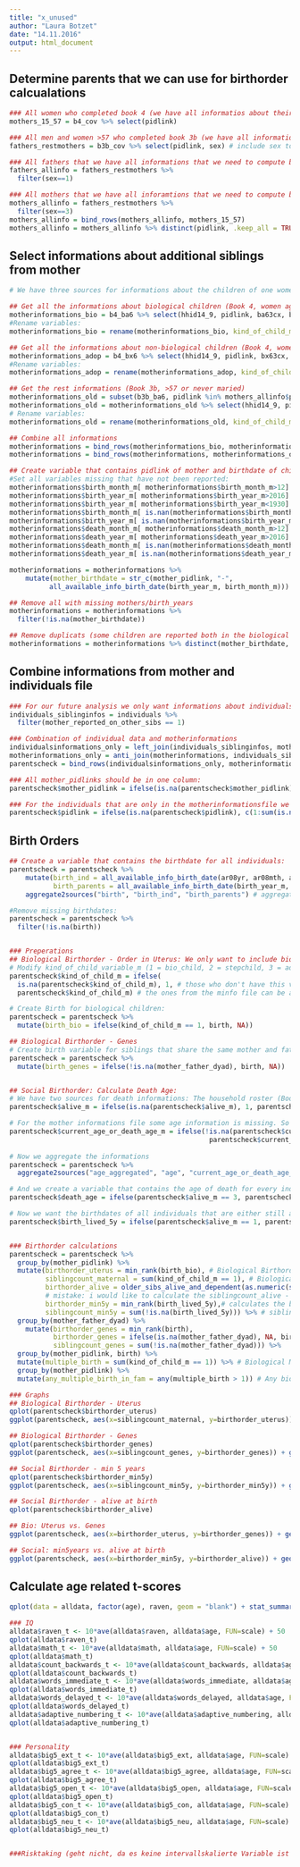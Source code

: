 ```yaml
---
title: "x_unused"
author: "Laura Botzet"
date: "14.11.2016"
output: html_document
---
```



## Determine parents that we can use for birthorder calcualations
```r
### All women who completed book 4 (we have all informatios about their children)
mothers_15_57 = b4_cov %>% select(pidlink)

### All men and women >57 who completed book 3b (we have all informatios about their children)
fathers_restmothers = b3b_cov %>% select(pidlink, sex) # include sex to determin wether we are talking about a mother or a father; 1 = male, 3 = female

### All fathers that we have all informations that we need to compute birthorder for children
fathers_allinfo = fathers_restmothers %>%
  filter(sex==1)

### All mothers that we have all inforamtions that we need to compute birthorder for children
mothers_allinfo = fathers_restmothers %>%
  filter(sex==3)
mothers_allinfo = bind_rows(mothers_allinfo, mothers_15_57)
mothers_allinfo = mothers_allinfo %>% distinct(pidlink, .keep_all = TRUE) # completed either book 4 or book 3b or both
```



## Select informations about additional siblings from mother
```r
# We have three sources for informations about the children of one women: Biological children (Book 4, women aged 15-57 & maried), Adopted Children (Book 4, women aged 15-57 & maried), All children (Book 3b, >57 or never maried)

## Get all the informations about biological children (Book 4, women aged 15-57 & maried)
motherinformations_bio = b4_ba6 %>% select(hhid14_9, pidlink, ba63cx, ba64, ba64bmt, ba64byr, ba65, ba65mt, ba65ayr, ba66)
#Rename variables:
motherinformations_bio = rename(motherinformations_bio, kind_of_child_m = ba63cx, sex_m = ba64,  birth_month_m = ba64bmt, birth_year_m = ba64byr, alive_m = ba65, death_month_m = ba65mt, death_year_m = ba65ayr, current_age_or_death_age_m = ba66, mother_pidlink = pidlink) 

## Get all the informations about non-biological children (Book 4, women aged 15-57 & maried)
motherinformations_adop = b4_bx6 %>% select(hhid14_9, pidlink, bx63cx, bx64, bx64bmt, bx64byr, bx65, bx65amt, bx65ayr, bx66)
#Rename variables:
motherinformations_adop = rename(motherinformations_adop, kind_of_child_m = bx63cx, sex_m = bx64,  birth_month_m = bx64bmt, birth_year_m = bx64byr, alive_m = bx65, death_month_m = bx65amt, death_year_m = bx65ayr, current_age_or_death_age_m = bx66, mother_pidlink = pidlink) 

## Get the rest informations (Book 3b, >57 or never maried)
motherinformations_old = subset(b3b_ba6, pidlink %in% mothers_allinfo$pidlink) # we only want female participants
motherinformations_old = motherinformations_old %>% select(hhid14_9, pidlink, ba63cx, ba64, ba64bmt, ba64byr, ba65, ba65amt, ba65ayr, ba66)
# Rename variables:
motherinformations_old = rename(motherinformations_old, kind_of_child_m = ba63cx, sex_m = ba64,  birth_month_m = ba64bmt, birth_year_m = ba64byr, alive_m = ba65, death_month_m = ba65amt, death_year_m = ba65ayr, current_age_or_death_age_m = ba66, mother_pidlink = pidlink) 

## Combine all informations
motherinformations = bind_rows(motherinformations_bio, motherinformations_adop)
motherinformations = bind_rows(motherinformations, motherinformations_old)

## Create variable that contains pidlink of mother and birthdate of child:
#Set all variables missing that have not been reported:
motherinformations$birth_month_m[ motherinformations$birth_month_m>12] = NA
motherinformations$birth_year_m[ motherinformations$birth_year_m>2016] = NA
motherinformations$birth_year_m[ motherinformations$birth_year_m<1930] = NA # get rid of some weird byears (1079, 98,80, 8)
motherinformations$birth_month_m[ is.nan(motherinformations$birth_month_m) ] = NA
motherinformations$birth_year_m[ is.nan(motherinformations$birth_year_m)] = NA
motherinformations$death_month_m[ motherinformations$death_month_m>12] = NA
motherinformations$death_year_m[ motherinformations$death_year_m>2016] = NA
motherinformations$death_month_m[ is.nan(motherinformations$death_month_m) ] = NA
motherinformations$death_year_m[ is.nan(motherinformations$death_year_m)] = NA

motherinformations = motherinformations %>%
    mutate(mother_birthdate = str_c(mother_pidlink, "-",
          all_available_info_birth_date(birth_year_m, birth_month_m))) # mother_pidlink-YYYY-MM; is NA if birth_year is missing

## Remove all with missing mothers/birth_years
motherinformations = motherinformations %>%
  filter(!is.na(mother_birthdate))

## Remove duplicats (some children are reported both in the biological and in the adopted list - confusing question?)
motherinformations = motherinformations %>% distinct(mother_birthdate, .keep_all = TRUE)


```



## Combine informations from mother and individuals file
```r
### For our future analysis we only want informations about individuals whose mother reported informations about all other siblings (living in the same HH and not living in the same HH)
individuals_siblinginfos = individuals %>%
  filter(mother_reported_on_other_sibs == 1)

### Combination of individual data and motherinformations
individualsinformations_only = left_join(individuals_siblinginfos, motherinformations, by = "mother_birthdate")
motherinformations_only = anti_join(motherinformations, individuals_siblinginfos, by = "mother_birthdate") # all rows from motherinformations that do not occur in individuals
parentscheck = bind_rows(individualsinformations_only, motherinformations_only) # combines all rows in individual that occur in motherinformationsfile only

### All mother_pidlinks should be in one column:
parentscheck$mother_pidlink = ifelse(is.na(parentscheck$mother_pidlink), parentscheck$mother_pidlink.x, parentscheck$mother_pidlink)

### For the individuals that are only in the motherinformationsfile we do not have a pidlink - so we create one (counting from one to the end of all missing pidlinks is reached)
parentscheck$pidlink = ifelse(is.na(parentscheck$pidlink), c(1:sum(is.na(parentscheck$pidlink))), parentscheck$pidlink)
```


## Birth Orders

```r
## Create a variable that contains the birthdate for all individuals:
parentscheck = parentscheck %>%
    mutate(birth_ind = all_available_info_birth_date(ar08yr, ar08mth, ar08day), # from individuals file
           birth_parents = all_available_info_birth_date(birth_year_m, birth_month_m)) %>% # from parents file
    aggregate2sources("birth", "birth_ind", "birth_parents") # aggregate both informations in one column

#Remove missing birthdates:
parentscheck = parentscheck %>%
  filter(!is.na(birth))


### Preperations
## Biological Birthorder - Order in Uterus: We only want to include biological children: 
# Modify kind_of_child_variable_m (1 = bio_child, 2 = stepchild, 3 = adopted):
parentscheck$kind_of_child_m = ifelse(
  is.na(parentscheck$kind_of_child_m), 1, # those who don't have this var are from the individuals file and are biological kids
  parentscheck$kind_of_child_m) # the ones from the minfo file can be adopted, stepchildren, etc.

# Create Birth for biological children:
parentscheck = parentscheck %>%
  mutate(birth_bio = ifelse(kind_of_child_m == 1, birth, NA))

## Biological Birthorder - Genes
# Create birth variable for siblings that share the same mother and father
parentscheck = parentscheck %>%
  mutate(birth_genes = ifelse(!is.na(mother_father_dyad), birth, NA))


## Social Birthorder: Calculate Death Age:
# We have two sources for death informations: The household roster (Book K, Section ar,) and the mother informations (Book 4). We need to combine the informations that we have
parentscheck$alive_m = ifelse(is.na(parentscheck$alive_m), 1, parentscheck$alive_m) # 1=alive, 3=dead

# For the mother informations file some age information is missing. So we calculate it by substracting the birthyear/deathyear from the year of the interview
parentscheck$current_age_or_death_age_m = ifelse(!is.na(parentscheck$current_age_or_death_age_m), parentscheck$current_age_or_death_age_m, ifelse(parentscheck$alive_m==1, 2014-parentscheck$birth_year_m, NA))
                                                  parentscheck$current_age_or_death_age_m = ifelse(!is.na(parentscheck$current_age_or_death_age_m), parentscheck$current_age_or_death_age_m, ifelse(parentscheck$alive_m==3, 2014-parentscheck$death_year_m, NA))
                                                  
# Now we aggregate the informations 
parentscheck = parentscheck %>%
  aggregate2sources("age_aggregated", "age", "current_age_or_death_age_m", remove_old_variables = FALSE)

# And we create a variable that contains the age of death for every individual that died:
parentscheck$death_age = ifelse(parentscheck$alive_m == 3, parentscheck$age_aggregated, NA)

# Now we want the birthdates of all individuals that are either still alive or lived longer than 5 years
parentscheck$birth_lived_5y = ifelse(parentscheck$alive_m == 1, parentscheck$birth, ifelse(parentscheck$death_age>5, parentscheck$birth, NA))


### Birthorder calculations
parentscheck = parentscheck %>%
  group_by(mother_pidlink) %>%
  mutate(birthorder_uterus = min_rank(birth_bio), # Biological Birthorder - Uterus
         siblingcount_maternal = sum(kind_of_child_m == 1), # Biological Sibling Count
         birthorder_alive = older_sibs_alive_and_dependent(as.numeric(str_sub(birth, 1, 4)), death_year_m) + 1, # calculates the birthorder of all siblings (bio&adopted) that are alive by the time of the own birth
         # mistake: i would like to calculate the siblingcount_alive - but how?
         birthorder_min5y = min_rank(birth_lived_5y),# calculates the birthorder of all siblings (bio&adopted) that lived longer than 5 years
         siblingcount_min5y = sum(!is.na(birth_lived_5y))) %>% # sibling count for one family for all siblings that lived longer than 5y
  group_by(mother_father_dyad) %>%
    mutate(birthorder_genes = min_rank(birth),
           birthorder_genes = ifelse(is.na(mother_father_dyad), NA, birthorder_genes),
           siblingcount_genes = sum(!is.na(mother_father_dyad))) %>%
  group_by(mother_pidlink, birth) %>%
  mutate(multiple_birth = sum(kind_of_child_m == 1)) %>% # Biological Multiple births (Uterus)
  group_by(mother_pidlink) %>%
  mutate(any_multiple_birth_in_fam = any(multiple_birth > 1)) # Any biological multiple births in one family?

### Graphs
## Biological Birthorder - Uterus
qplot(parentscheck$birthorder_uterus)
ggplot(parentscheck, aes(x=siblingcount_maternal, y=birthorder_uterus)) + geom_jitter()

## Biological Birthorder - Genes
qplot(parentscheck$birthorder_genes)
ggplot(parentscheck, aes(x=siblingcount_genes, y=birthorder_genes)) + geom_jitter()

## Social Birthorder - min 5 years
qplot(parentscheck$birthorder_min5y)
ggplot(parentscheck, aes(x=siblingcount_min5y, y=birthorder_min5y)) + geom_jitter()

## Social Birthorder - alive at birth
qplot(parentscheck$birthorder_alive)

## Bio: Uterus vs. Genes
ggplot(parentscheck, aes(x=birthorder_uterus, y=birthorder_genes)) + geom_jitter()

## Social: min5years vs. alive at birth
ggplot(parentscheck, aes(x=birthorder_min5y, y=birthorder_alive)) + geom_jitter()
```



## Calculate age related t-scores

```r
qplot(data = alldata, factor(age), raven, geom = "blank") + stat_summary( fun.data = "mean_sdl")

### IQ
alldata$raven_t <- 10*ave(alldata$raven, alldata$age, FUN=scale) + 50
qplot(alldata$raven_t)
alldata$math_t <- 10*ave(alldata$math, alldata$age, FUN=scale) + 50
qplot(alldata$math_t)
alldata$count_backwards_t <- 10*ave(alldata$count_backwards, alldata$age, FUN=scale) + 50
qplot(alldata$count_backwards_t)
alldata$words_immediate_t <- 10*ave(alldata$words_immediate, alldata$age, FUN=scale) + 50
qplot(alldata$words_immediate_t)
alldata$words_delayed_t <- 10*ave(alldata$words_delayed, alldata$age, FUN=scale) + 50
qplot(alldata$words_delayed_t)
alldata$adaptive_numbering_t <- 10*ave(alldata$adaptive_numbering, alldata$age, FUN=scale) + 50
qplot(alldata$adaptive_numbering_t)


### Personality
alldata$big5_ext_t <- 10*ave(alldata$big5_ext, alldata$age, FUN=scale) + 50
qplot(alldata$big5_ext_t)
alldata$big5_agree_t <- 10*ave(alldata$big5_agree, alldata$age, FUN=scale) + 50
qplot(alldata$big5_agree_t)
alldata$big5_open_t <- 10*ave(alldata$big5_open, alldata$age, FUN=scale) + 50
qplot(alldata$big5_open_t)
alldata$big5_con_t <- 10*ave(alldata$big5_con, alldata$age, FUN=scale) + 50
qplot(alldata$big5_con_t)
alldata$big5_neu_t <- 10*ave(alldata$big5_neu, alldata$age, FUN=scale) + 50
qplot(alldata$big5_neu_t)


###Risktaking (geht nicht, da es keine intervallskalierte Variable ist (nur 5 level))
```

